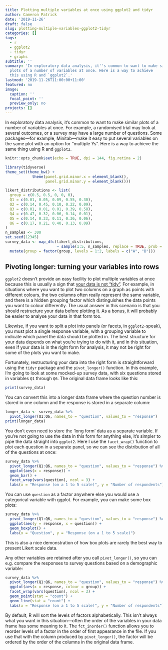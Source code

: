 ```yaml
---
title: Plotting multiple variables at once using ggplot2 and tidyr
author: Cameron Patrick
date: '2019-11-26'
draft: false
slug: plotting-multiple-variables-ggplot2-tidyr
categories: []
tags:
  - r
  - ggplot2
  - tidyr
  - graphs
subtitle: ''
summary: 'In exploratory data analysis, it''s common to want to make similar
  plots of a number of variables at once. Here is a way to achieve
  this using R and `ggplot2`.'
lastmod: '2019-11-26T11:00:00+11:00'
featured: no
image:
  caption: ''
  focal_point: ''
  preview_only: no
projects: []
---
```


In exploratory data analysis, it's common to want to make similar
plots of a number of variables at once. For example, a randomised trial may
look at several outcomes, or a survey may have a large number of questions. Some
packages---for example, Minitab---make it easy to put several variables on the
same plot with an option for "multiple Ys". Here is a way to achieve
the same thing using R and `ggplot2`.

```r
knitr::opts_chunk$set(echo = TRUE, dpi = 144, fig.retina = 2)

library(tidyverse)
theme_set(theme_bw() +
            theme(panel.grid.minor.x = element_blank(),
                  panel.grid.minor.y = element_blank()))
```

```r
likert_distributions <- list(
  group = c(0.5, 0.5, 0, 0, 0),
  Q1 = c(0.01, 0.05, 0.09, 0.55, 0.30),
  Q2 = c(0.14, 0.45, 0.10, 0.22, 0.09),
  Q3 = c(0.01, 0.01, 0.01, 0.39, 0.58),
  Q4 = c(0.47, 0.32, 0.06, 0.14, 0.01),
  Q5 = c(0.14, 0.33, 0.11, 0.36, 0.06),
  Q6 = c(0.17, 0.21, 0.40, 0.13, 0.09)
)
n_samples <- 300
set.seed(12345)
survey_data <- map_dfc(likert_distributions, 
                       ~ sample(1:5, n_samples, replace = TRUE, prob = .)) %>%
  mutate(group = factor(group, levels = 1:2, labels = c("A", "B")))
```


## Pivoting longer: turning your variables into rows

`ggplot2` doesn't provide an easy facility to plot multiple variables
at once because this is usually a sign that [your data is not "tidy"](https://r4ds.had.co.nz/tidy-data.html). For example, in situations where you want
to plot two columns on a graph as points with different colours, the two
columns often really represent the same variable, and there is a hidden
grouping factor which distinguishes the data points you want to colour differently.
The usual answer in this scenario is that you
should restructure your data before plotting it. As a bonus, it will probably be
easier to analyse your data in that form too.

Likewise, if you want to split a plot into panels (or
facets, in `ggplot2`-speak),
you must plot a single response variable, with a grouping variable to indicate
which panel the data should be plotted in.
The best structure for your data depends
on what you're trying to do with it, and in this situation, even if your data
is in the right form for analysis, it may not be right for some of the plots you want
to make.

Fortunately, restructuring your data into the right form is straightforward using the `tidyr`
package and the `pivot_longer()` function. In this example, I'm going to look at some
mocked-up survey data, with six questions stored in variables `Q1` through `Q6`.
The original data frame looks like this:

```r
print(survey_data)
```

You can convert this into a
longer data frame where the question number is stored in one column and the
response is stored in a separate column:

```r
longer_data <- survey_data %>%
  pivot_longer(Q1:Q6, names_to = "question", values_to = "response")
print(longer_data)
```

You don't even need to store the 'long form' data as a separate variable. If you're
not going to use the data in this form for anything else, it's
simpler to pipe the data straight into `ggplot2`. Here I use the `facet_wrap()`
function to plot each question in a separate panel, so we can see the distribution
of all of the questions at once:

```r
survey_data %>%
  pivot_longer(Q1:Q6, names_to = "question", values_to = "response") %>%
  ggplot(aes(x = response)) +
  geom_bar() +
  facet_wrap(vars(question), ncol = 3) +
  labs(x = "Response (on a 1 to 5 scale)", y = "Number of respondents")
```

You can use `question` as a factor anywhere else you would use a categorical
variable with ggplot. For example, you can make some box plots:

```r
survey_data %>%
  pivot_longer(Q1:Q6, names_to = "question", values_to = "response") %>%
  ggplot(aes(y = response, x = question)) +
  geom_boxplot() +
  labs(x = "Question", y = "Response (on a 1 to 5 scale)")
```

This is also a nice demonstration of how box plots are rarely the best way to
present Likert scale data.

Any other variables are retained after you call `pivot_longer()`, so you can
e.g. compare the responses to survey questions based on a demographic variable:

```r
survey_data %>%
  pivot_longer(Q1:Q6, names_to = "question", values_to = "response") %>%
  ggplot(aes(x = response, colour = group)) +
  facet_wrap(vars(question), ncol = 3) +
  geom_point(stat = "count") +
  geom_line(stat = "count") +
  labs(x = "Response (on a 1 to 5 scale)", y = "Number of respondents")
```

By default, R will sort the levels of factors alphabetically. This isn't always
what you want in this situation---often the order of the variables in your data
frame has some meaning to it. The `fct_inorder()` function allows you to reorder
levels of a factor in the order of first appearance in the file. If you use that
with the column produced by `pivot_longer()`, the factor will be ordered by the
order of the columns in the original data frame.
